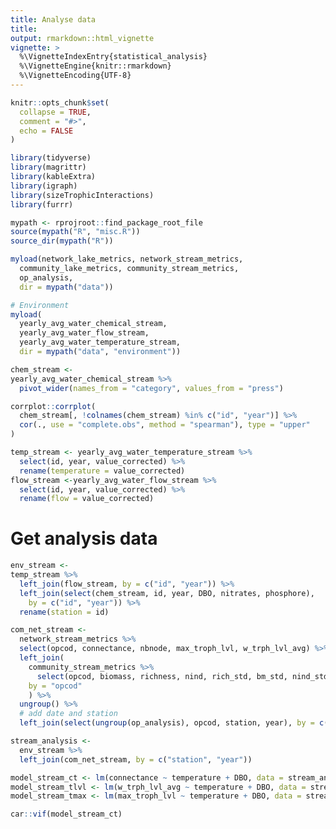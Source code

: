 ```yaml
---
title: Analyse data 
title: 
output: rmarkdown::html_vignette
vignette: >
  %\VignetteIndexEntry{statistical_analysis}
  %\VignetteEngine{knitr::rmarkdown}
  %\VignetteEncoding{UTF-8}
---
```


```r
knitr::opts_chunk$set(
  collapse = TRUE,
  comment = "#>",
  echo = FALSE
)
```

```r
library(tidyverse)
library(magrittr)
library(kableExtra)
library(igraph)
library(sizeTrophicInteractions)
library(furrr)

mypath <- rprojroot::find_package_root_file
source(mypath("R", "misc.R"))
source_dir(mypath("R"))
```


```r
myload(network_lake_metrics, network_stream_metrics,
  community_lake_metrics, community_stream_metrics,
  op_analysis,
  dir = mypath("data"))

# Environment
myload(
  yearly_avg_water_chemical_stream,
  yearly_avg_water_flow_stream,
  yearly_avg_water_temperature_stream,
  dir = mypath("data", "environment"))
```

```r
chem_stream <-
yearly_avg_water_chemical_stream %>%
  pivot_wider(names_from = "category", values_from = "press")

corrplot::corrplot(
  chem_stream[, !colnames(chem_stream) %in% c("id", "year")] %>%
  cor(., use = "complete.obs", method = "spearman"), type = "upper"
)
```

```r
temp_stream <- yearly_avg_water_temperature_stream %>%
  select(id, year, value_corrected) %>%
  rename(temperature = value_corrected)
flow_stream <-yearly_avg_water_flow_stream %>%
  select(id, year, value_corrected) %>%
  rename(flow = value_corrected)
```

# Get analysis data

```r
env_stream <-
temp_stream %>%
  left_join(flow_stream, by = c("id", "year")) %>%
  left_join(select(chem_stream, id, year, DBO, nitrates, phosphore),
    by = c("id", "year")) %>%
  rename(station = id)

com_net_stream <-
  network_stream_metrics %>%
  select(opcod, connectance, nbnode, max_troph_lvl, w_trph_lvl_avg) %>%
  left_join(
    community_stream_metrics %>%
      select(opcod, biomass, richness, nind, rich_std, bm_std, nind_std),
    by = "opcod"
    ) %>%
  ungroup() %>%
  # add date and station 
  left_join(select(ungroup(op_analysis), opcod, station, year), by = c("opcod"))

stream_analysis <-
  env_stream %>%
  left_join(com_net_stream, by = c("station", "year"))
```

```r
model_stream_ct <- lm(connectance ~ temperature + DBO, data = stream_analysis) 
model_stream_tlvl <- lm(w_trph_lvl_avg ~ temperature + DBO, data = stream_analysis) 
model_stream_tmax <- lm(max_troph_lvl ~ temperature + DBO, data = stream_analysis) 

car::vif(model_stream_ct)
```


